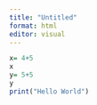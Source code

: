 ---
title: "Untitled"
format: html
editor: visual
---

```{r}
x= 4+5
x
y= 5+5
y
print("Hello World")
```
